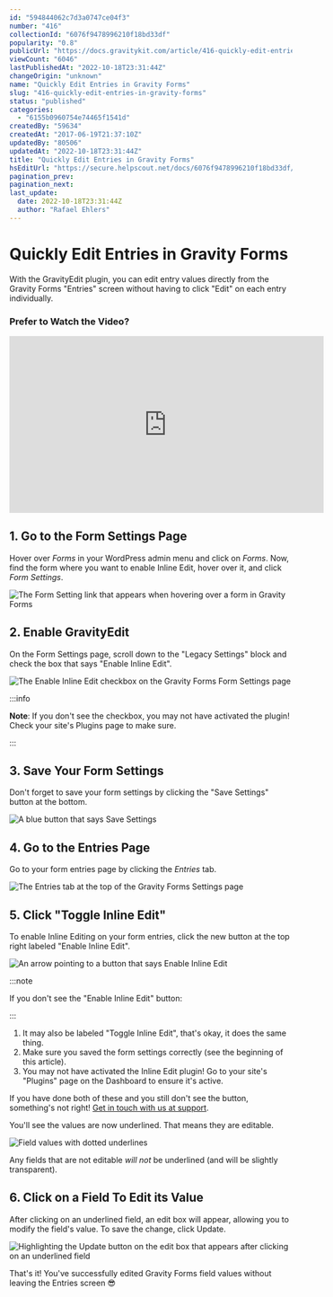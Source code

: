```yaml
---
id: "594844062c7d3a0747ce04f3"
number: "416"
collectionId: "6076f9478996210f18bd33df"
popularity: "0.8"
publicUrl: "https://docs.gravitykit.com/article/416-quickly-edit-entries-in-gravity-forms"
viewCount: "6046"
lastPublishedAt: "2022-10-18T23:31:44Z"
changeOrigin: "unknown"
name: "Quickly Edit Entries in Gravity Forms"
slug: "416-quickly-edit-entries-in-gravity-forms"
status: "published"
categories: 
  - "6155b0960754e74465f1541d"
createdBy: "59634"
createdAt: "2017-06-19T21:37:10Z"
updatedBy: "80506"
updatedAt: "2022-10-18T23:31:44Z"
title: "Quickly Edit Entries in Gravity Forms"
hsEditUrl: "https://secure.helpscout.net/docs/6076f9478996210f18bd33df/article/594844062c7d3a0747ce04f3"
pagination_prev: 
pagination_next: 
last_update:
  date: 2022-10-18T23:31:44Z
  author: "Rafael Ehlers"
---
```


# Quickly Edit Entries in Gravity Forms

With the GravityEdit plugin, you can edit entry values directly from the Gravity Forms "Entries" screen without having to click "Edit" on each entry individually.

### Prefer to Watch the Video?

<iframe allow="accelerometer; autoplay; clipboard-write; encrypted-media; gyroscope; picture-in-picture" allowfullscreen="" frameborder="0" height="315" src="https://www.youtube.com/embed/qpLI-iDZBwI" title="YouTube video player" width="560"></iframe>

## 1. Go to the Form Settings Page

Hover over *Forms* in your WordPress admin menu and click on *Forms*. Now, find the form where you want to enable Inline Edit, hover over it, and click *Form Settings*.

![The Form Setting link that appears when hovering over a form in Gravity Forms](https://s3.amazonaws.com/helpscout.net/docs/assets/54c58489e4b051242988532c/images/6155770d2b380503dfdf6290/file-VOqlyHUvXd.png)

## 2. Enable GravityEdit

On the Form Settings page, scroll down to the "Legacy Settings" block and check the box that says "Enable Inline Edit".

![The Enable Inline Edit checkbox on the Gravity Forms Form Settings page](https://s3.amazonaws.com/helpscout.net/docs/assets/54c58489e4b051242988532c/images/6155772c0754e74465f152d9/file-2V8N22MNm4.png)


:::info

**Note**: If you don't see the checkbox, you may not have activated the plugin! Check your site's Plugins page to make sure.

:::

 ## 3. Save Your Form Settings

Don't forget to save your form settings by clicking the "Save Settings" button at the bottom.

![A blue button that says Save Settings](https://s3.amazonaws.com/helpscout.net/docs/assets/54c58489e4b051242988532c/images/6155775b0754e74465f152db/file-IswuZO2yvH.png)

## 4. Go to the Entries Page

Go to your form entries page by clicking the *Entries* tab.

![The Entries tab at the top of the Gravity Forms Settings page](https://s3.amazonaws.com/helpscout.net/docs/assets/54c58489e4b051242988532c/images/615577670754e74465f152dc/file-WqYPChvuPo.png)

## 5. Click "Toggle Inline Edit"

To enable Inline Editing on your form entries, click the new button at the top right labeled "Enable Inline Edit".

![An arrow pointing to a button that says Enable Inline Edit](https://s3.amazonaws.com/helpscout.net/docs/assets/54c58489e4b051242988532c/images/6155830a0332cb5b9e9af781/file-2VNuoiG1HH.png)


:::note

 If you don't see the "Enable Inline Edit" button:

:::



1. It may also be labeled "Toggle Inline Edit", that's okay, it does the same thing.
2. Make sure you saved the form settings correctly (see the beginning of this article).
3. You may not have activated the Inline Edit plugin! Go to your site's "Plugins" page on the Dashboard to ensure it's active.

If you have done both of these and you still don't see the button, something's not right! [Get in touch with us at support](https://www.gravitykit.com/support/).

You'll see the values are now underlined. That means they are editable.

![Field values with dotted underlines](https://s3.amazonaws.com/helpscout.net/docs/assets/54c58489e4b051242988532c/images/61557fb72b380503dfdf62b3/file-xHfY85Vy9S.png)

Any fields that are not editable *will not* be underlined (and will be slightly transparent).

## 6. Click on a Field To Edit its Value

After clicking on an underlined field, an edit box will appear, allowing you to modify the field's value. To save the change, click Update.

![Highlighting the Update button on the edit box that appears after clicking on an underlined field](https://s3.amazonaws.com/helpscout.net/docs/assets/54c58489e4b051242988532c/images/6155781912c07c18afdd9113/file-g7TZsq6ZKC.png)

That's it! You've successfully edited Gravity Forms field values without leaving the Entries screen 😎
